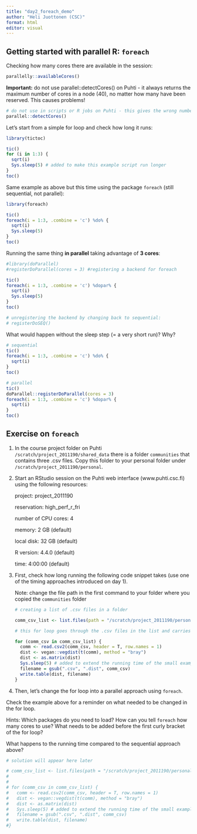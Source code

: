 ```yaml
---
title: "day2_foreach_demo"
author: "Heli Juottonen (CSC)"
format: html
editor: visual
---
```


## Getting started with parallel R: `foreach`

Checking how many cores there are available in the session:

```r
parallelly::availableCores()
```

**Important:** do not use parallel::detectCores() on Puhti - it always returns the maximum number of cores in a node (40), no matter how many have been reserved. This causes problems!

```r
# do not use in scripts or R jobs on Puhti - this gives the wrong number of cores!
parallel::detectCores()
```

Let's start from a simple for loop and check how long it runs:

```r
library(tictoc)

tic()
for (i in 1:3) {
  sqrt(i)
  Sys.sleep(5) # added to make this example script run longer
}
toc()
```

Same example as above but this time using the package `foreach` (still sequential, not parallel):

```r
library(foreach)

tic()
foreach(i = 1:3, .combine = 'c') %do% {
  sqrt(i)
  Sys.sleep(5)
}
toc()
```

Running the same thing **in parallel** taking advantage of **3 cores**:

```r
#library(doParallel)
#registerDoParallel(cores = 3) #registering a backend for foreach

tic()
foreach(i = 1:3, .combine = 'c') %dopar% {
  sqrt(i)
  Sys.sleep(5)
}
toc()

# unregistering the backend by changing back to sequential:
# registerDoSEQ()
```

What would happen without the sleep step (= a very short run)? Why?

```r
# sequential
tic()
foreach(i = 1:3, .combine = 'c') %do% {
  sqrt(i)
}
toc()
```

```r
# parallel
tic()
doParallel::registerDoParallel(cores = 3)
foreach(i = 1:3, .combine = 'c') %dopar% {
  sqrt(i)
}
toc()
```

## Exercise on `foreach`

1.  In the course project folder on Puhti `/scratch/project_2011190/shared_data` there is a folder `communities` that contains three .csv files. Copy this folder to your personal folder under `/scratch/project_2011190/personal`.

2.  Start an RStudio session on the Puhti web interface (www.puhti.csc.fi) using the following resources:

    project: project_2011190

    reservation: high_perf_r_fri

    number of CPU cores: 4

    memory: 2 GB (default)

    local disk: 32 GB (default)

    R version: 4.4.0 (default)

    time: 4:00:00 (default)

3.  First, check how long running the following code snippet takes (use one of the timing approaches introduced on day 1).

    Note: change the file path in the first command to your folder where you copied the `communities` folder

    ``` r
    # creating a list of .csv files in a folder

    comm_csv_list <- list.files(path = "/scratch/project_2011190/personal/xxxxxx/communities/", pattern = ".csv", full.names = TRUE) 

    # this for loop goes through the .csv files in the list and carries out the same operations on each of them (reads in the csv file, calculates a distance matrix and saves the matrix as a .dist file)

    for (comm_csv in comm_csv_list) {
      comm <- read.csv2(comm_csv, header = T, row.names = 1)
      dist <- vegan::vegdist(t(comm), method = "bray")
      dist <- as.matrix(dist)
      Sys.sleep(5) # added to extend the running time of the small example
      filename = gsub(".csv", ".dist", comm_csv)
      write.table(dist, filename)
    }
    ```

4.  Then, let's change the for loop into a parallel approach using `foreach`.

Check the example above for a reminder on what needed to be changed in the for loop.

Hints: Which packages do you need to load? How can you tell `foreach` how many cores to use? What needs to be added before the first curly bracket of the for loop?

What happens to the running time compared to the sequential approach above?

```r
# solution will appear here later

# comm_csv_list <- list.files(path = "/scratch/project_2011190/personal/helijuot/communities/", pattern = ".csv", full.names = TRUE) 
# 
# 
# for (comm_csv in comm_csv_list) {
#   comm <- read.csv2(comm_csv, header = T, row.names = 1)
#   dist <- vegan::vegdist(t(comm), method = "bray")
#   dist <- as.matrix(dist)
#   Sys.sleep(5) # added to extend the running time of the small example
#   filename = gsub(".csv", ".dist", comm_csv)
#   write.table(dist, filename)
#}
```
